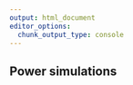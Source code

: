 ---
output: html_document
editor_options: 
  chunk_output_type: console
---

## Power simulations



```{r}


```

